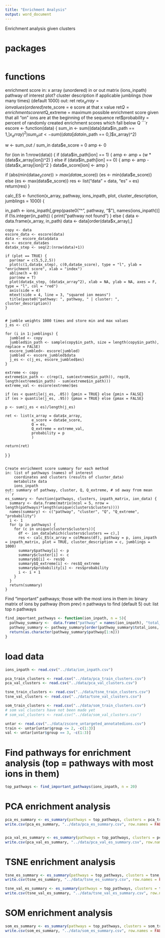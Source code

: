 ```yaml
---
title: "Enrichment Analysis"
output: word_document
---
```


Enrichment analysis given clusters

# packages
```r


```

# functions

enrichment score
in: x array (unordered)
    in or out matrix (ions_inpath)
    pathway of interest
    plot?
    cluster description if applicable
    jumblings (how many times) (default 1000)
out: ret
      ret$x_array = ion values (ordered)
      ret$e_score = e score at that x value
      ret$Q = enrichment score
      ret$Q_extreme = maximum possible enrichment score given that all "on" ions are at the beginning of the sequence
      ret$probability = percent of randomly created enrichment scores which fall below Q
```r

escore <- function(data) {
  sum_in <- sum((data[data$in_path == 1,]$x_array)^2)
  sum_out <- sum((data[data$in_path == 0,]$x_array)^2)
  
  w <- sum_out / sum_in
  data$e_score = 0
  amp <- 0

  for (ion in 1:nrow(data)) {
    if (data$in_path[ion] == 1) {
      amp <- amp + (w * (data$x_array[ion])^2)
    } else if (data$in_path[ion] == 0) {
      amp <- amp - (data$x_array[ion])^2
    }
    data$e_score[ion] <- amp
  }  
  
  if (abs(min(data$e_score)) > max(data$e_score)) {es <- min(data$e_score)} else {es <- max(data$e_score)}
  res <- list("data" = data,
              "es" = es)
  return(res)
}



calc_ES <- function(x_array, pathway, ions_inpath, plot, cluster_description, jumblings = 1000) {
  
  in_path <- ions_inpath[,grep(paste0("^", pathway, "$"), names(ions_inpath))]
  if (!is.integer(in_path)) {
    print("pathway not found")
  } else {
    data <- data.frame(x_array, in_path)
    data <- data[order(data$x_array),]
    
    copy <- data
    escore_data <- escore(data)
    data <- escore_data$data
    es <- escore_data$es
    data$x_step <- seq(2:(nrow(data)+1))
    
    if (plot == TRUE) {
      par(mar = c(5,5,2,5))
      plot(c(1,data$x_step), c(0,data$e_score), type = "l", ylab = "enrichment score", xlab = "index")
      abline(h = 0)
      par(new = T)
      plot(data$x_step, (data$x_array^2), xlab = NA, ylab = NA, axes = F, type = "l", col = "red")
      axis(side = 4)
      mtext(side = 4, line = 3, "squared ion means")
      title(paste0("pathway: ", pathway, " | cluster: ", cluster_description))
    }
    
  
    # jumble weights 1000 times and store min and max values
    j_es <- c()
    
    for (i in 1:jumblings) {
      jumbled <- copy
      jumbled$in_path <- sample(copy$in_path, size = length(copy$in_path), replace = FALSE)
      escore_jumbled<- escore(jumbled)
      jumbled <- escore_jumbled$data
      j_es <- c(j_es, escore_jumbled$es)
    }
    
    extreme <- copy
    extreme$in_path <- c(rep(1, sum(extreme$in_path)), rep(0, length(extreme$in_path) - sum(extreme$in_path)))
    extreme_val <- escore(extreme)$es
    
    if (es < quantile(j_es, .05)) {pmin = TRUE} else {pmin = FALSE}
    if (es > quantile(j_es, .95)) {pmax = TRUE} else {pmax = FALSE} 
    
    p <- sum(j_es < es)/length(j_es)
    
    ret <- list(x_array = data$x_array, 
                e_score = data$e_score, 
                Q = es,
                Q_extreme = extreme_val,
                probability = p
                )
    
    return(ret)
  }
}


```

Create enrichment score summary for each method
in: list of pathways (names) of interest
    coordinates and clusters (results of cluster_data)
    metabolite data
    ions_inpath
out: summary of pathway, cluster, Q, Q_extreme, # sd away from mean
```r

es_summary <- function(pathways, clusters, inpath_matrix, ion_data) {
  summary <- data.frame(matrix(ncol = 5, nrow = length(pathways)*length(unique(clusters$clusters))))
  names(summary) <- c("pathway", "cluster", "Q", "Q_extreme", "probability")
  i <- 1
  for (p in pathways) {
    for (c in unique(clusters$clusters)){
      df <- ion_data[which(clusters$clusters == c),]
      res <- calc_ES(x_array = colMeans(df), pathway = p, ions_inpath = inpath_matrix, plot = TRUE, cluster_description = c, jumblings = 1000)
      summary$pathway[i] <- p
      summary$cluster[i] <- c
      summary$Q[i] <- res$Q
      summary$Q_extreme[i] <- res$Q_extreme
      summary$probability[i] <- res$probability
      i <- i + 1
    }
  }
  return(summary)
}

```

Find "important" pathways; those with the most ions in them
in: binary matrix of ions by pathway (from prev)
    n pathways to find (default 5)
out: list  top n pathways
```r
find_important_pathways <- function(ion_inpath, n = 5){
  pathway_summary <-  data.frame("pathway" = names(ion_inpath), "total_ions" = colSums(ion_inpath))
  pathway_summary <- pathway_summary[order(pathway_summary$total_ions, decreasing = TRUE),]
  return(as.character(pathway_summary$pathway[1:n]))
}

```



# load data

```r

ions_inpath <- read.csv("../data/ion_inpath.csv")

pca_train_clusters <- read.csv("../data/pca_train_clusters.csv")
pca_val_clusters <- read.csv("../data/pca_val_clusters.csv")

tsne_train_clusters <- read.csv("../data/tsne_train_clusters.csv")
tsne_val_clusters <- read.csv("../data/tsne_val_clusters.csv")

som_train_clusters <- read.csv("../data/som_train_clusters.csv")
# som val clusters have not been made yet
# som_val_clusters <- read.csv("../data/som_val_clusters.csv")

untar <- read.csv("../data/zscore_untargeted_annotatedions.csv")
train <- untar[untar$group <= 2, -c(1:3)]
val <- untar[untar$group == 3, -c(1:3)] 

```

# Find  pathways for enrichment analysis (top = pathways with most ions in them)
```r

top_pathways <- find_important_pathways(ions_inpath, n = 20)

```

# PCA enrichment analysis
```r

pca_es_summary <- es_summary(pathways = top_pathways, clusters = pca_train_clusters, inpath_matrix = ions_inpath, ion_data = train)
write.csv(pca_es_summary, "../data/pca_es_summary.csv", row.names = FALSE)


pca_val_es_summary <- es_summary(pathways = top_pathways, clusters = pca_val_clusters, inpath_matrix = ions_inpath, ion_data = val)
write.csv(pca_val_es_summary, "../data/pca_val_es_summary.csv", row.names = FALSE)

```


# TSNE enrichment analysis
```r

tsne_es_summary <- es_summary(pathways = top_pathways, clusters = tsne_train_clusters, inpath_matrix = ions_inpath, ion_data = train)
write.csv(tsne_es_summary, "../data/tsne_es_summary.csv", row.names = FALSE)

tsne_val_es_summary <- es_summary(pathways = top_pathways, clusters = tsne_val_clusters, inpath_matrix = ions_inpath, ion_data = val)
write.csv(tsne_val_es_summary, "../data/tsne_val_es_summary.csv", row.names = FALSE)

```

# SOM enrichment analysis
```r

som_es_summary <- es_summary(pathways = top_pathways, clusters = som_train_clusters, inpath_matrix = ions_inpath, ion_data = train)
write.csv(som_es_summary, "../data/som_es_summary.csv", row.names = FALSE)

```























